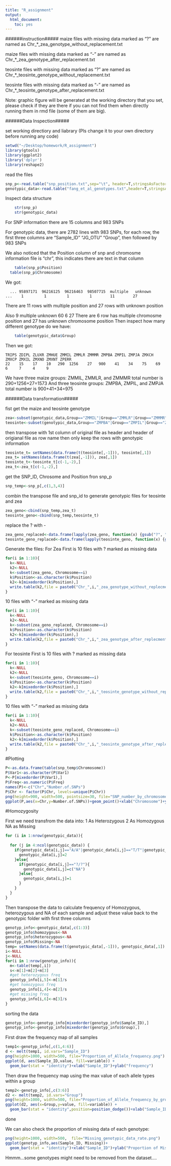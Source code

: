 ```yaml
---
title: "R_assignment"
output: 
  html_document: 
    toc: yes
---
```

######instruction#####
maize files with missing data marked as "?" are named as Chr_*_zea_genotype_without_replacement.txt

maize files with missing data marked as "-" are named as Chr_*_zea_genotype_after_replacement.txt

teosinte files with missing data marked as "?" are named as Chr_*_teosinte_genotype_without_replacement.txt

teosinte files with missing data marked as "-" are named as Chr_*_teosinte_genotype_after_replacement.txt

Note: graphic figure will be generated at the working directory that you set, please check if they are there if you can not find them when directly running them in rmd file (some of them are big).

######Data Inspection#####

set working directiory and liabrary (Pls change it to your own directory before running any code)
```r
setwd("~/Desktop/homework/R_assignment")
library(gtools)
library(ggplot2)
library('dplyr')
library(reshape2)
```
read the files
```r
snp_p<-read.table("snp_position.txt",sep="\t", header=T,stringsAsFactors = F)
genotypic_data<-read.table("fang_et_al_genotypes.txt",header=T,stringsAsFactors = F)
```

Inspect data structure
```r
	str(snp_p)
	str(genotypic_data)
```
For SNP information there are 15 columns and 983 SNPs

For genotypic data, there are 2782 lines with 983 SNPs, for each row, the first three columns are "Sample_ID" "JG_OTU" "Group", then followed by 983 SNPs

We also noticed that the Position column of snp and chromosme information file is "chr", this indicates there are text in that column
```r
	table(snp_p$Position)
  table(snp_p$Chromosome)
```
We got:

	  ... 95897171  96216125  96216463  98507715  multiple   unknown 
    ...    1         1         1         1        11        27
There are 11 rows with multiple position and 27 rows with unknown position

Also
         9    multiple    unknown 
          60        6       27 
There are 6 row has multiple chromosme position and 27 has unknown chromosome position
Then inspect how many different genotype do we have:
```r
	table(genotypic_data$Group)
```	
Then we got:

	TRIPS ZDIPL ZLUXR ZMHUE ZMMIL ZMMLR ZMMMR ZMPBA ZMPIL ZMPJA ZMXCH ZMXCP ZMXIL ZMXNO ZMXNT ZPERR 
   	22    15    17    10   290  1256    27   900    41    34    75    69     6     7     4     9 

We have three maize groups: ZMMIL, ZMMLR, and ZMMMR total number is 290+1256+27=1573
And three teosinte groups: ZMPBA, ZMPIL, and ZMPJA total number is 900+41+34=975

######Data transformation#####

fist get the maize and teosinte genotype
```r
zea<-subset(genotypic_data,Group=="ZMMIL"|Group=="ZMMLR"|Group=="ZMMMR")
teosinte<-subset(genotypic_data,Group=="ZMPBA"|Group=="ZMPIL"|Group=="ZMPJA")
```

then transpose with 1st column of original file as header and header of origianal file as row name
then only keep the rows with genotypic information
```r
teosinte_t= setNames(data.frame(t(teosinte[,-1])), teosinte[,1])
zea_t= setNames(data.frame(t(zea[,-1])), zea[,1])
teosinte_t<-teosinte_t[c(-1,-2),]
zea_t<-zea_t[c(-1,-2),]
```
get the SNP_ID, Chrosome and Position fron snp_p
```r
snp_temp<-snp_p[,c(1,3,4)]
```

combin the transpose file and snp_id to generate genotypic files for teosinte and zea
```r
zea_geno<-cbind(snp_temp,zea_t)
teosinte_geno<-cbind(snp_temp,teosinte_t)
```
replace the ? with -
```r
zea_geno_replaced<-data.frame(lapply(zea_geno, function(x) {gsub("?", "-", x,fixed=T)}))
teosinte_geno_replaced<-data.frame(lapply(teosinte_geno, function(x) {gsub("?", "-", x,fixed=T)}))
```

Generate the files:
For Zea
First is 10 files with ? marked as missing data
```r
for(i in 1:10){
  k<-NULL
  k2<-NULL
  k<-subset(zea_geno, Chromosome==i)
  k$Position<-as.character(k$Position)
  k2<-k[mixedorder(k$Position),]
  write.table(k2,file = paste0("Chr_",i,"_zea_genotype_without_replecment.txt"),sep = "\t",row.names = F,quote = F)
}
```
10 files with "-" marked as missing data
```r
for(i in 1:10){
  k<-NULL
  k2<-NULL
  k<-subset(zea_geno_replaced, Chromosome==i)
  k$Position<-as.character(k$Position)
  k2<-k[mixedorder(k$Position),]
  write.table(k2,file = paste0("Chr_",i,"_zea_genotype_after_replecment.txt"),sep = "\t",row.names = F,quote = F)
}
```
For teosinte
First is 10 files with ? marked as missing data
```r
for(i in 1:10){
  k<-NULL
  k2<-NULL
  k<-subset(teosinte_geno, Chromosome==i)
  k$Position<-as.character(k$Position)
  k2<-k[mixedorder(k$Position),]
  write.table(k2,file = paste0("Chr_",i,"_teosinte_genotype_without_replecment.txt"),sep = "\t",row.names = F,quote = F)
}
```
10 files with "-" marked as missing data
```r
for(i in 1:10){
  k<-NULL
  k2<-NULL
  k<-subset(teosinte_geno_replaced, Chromosome==i)
  k$Position<-as.character(k$Position)
  k2<-k[mixedorder(k$Position),]
  write.table(k2,file = paste0("Chr_",i,"_teosinte_genotype_after_replecment.txt"),sep = "\t",row.names = F,quote = F)
}
```

#Plotting
```r
P<-as.data.frame(table(snp_temp$Chromosome))
P$Var1<-as.character(P$Var1)
P<-P[mixedorder(P$Var1),]
P$Freq<-as.numeric(P$Freq)
names(P)<-c("Chr","Number.of.SNPs")
P$Chr <- factor(P$Chr, levels=unique(P$Chr))
png(height=900, width=500, pointsize=30, file="SNP_number_by_chromosome.png")
ggplot(P,aes(x=Chr,y=Number.of.SNPs))+geom_point()+xlab("Chromosome")+ylab("Number of SNPs")

```
#Homozygosity

First we need transfrom the data into: 1 As Heterozygous 2 As Homozygous NA as Missing
```r
for (i in 1:nrow(genotypic_data)){
  
  for (j in 4:ncol(genotypic_data)) {
    if(genotypic_data[i,j]=="A/A"|genotypic_data[i,j]=="T/T"|genotypic_data[i,j]=="G/G"|genotypic_data[i,j]=="C/C"){
      genotypic_data[i,j]=2 
    }else{
      if(genotypic_data[i,j]=="?/?"){
        genotypic_data[i,j]=c("NA")
      }else{
        genotypic_data[i,j]=1
      }
    }
  }
}

```

Then transpose the data to calculate frequency of Homozygous, heterozygous and NA of each sample and adjust these value back to the genotypic folder with first three columns

```r
genotyp_info<-genotypic_data[,c(1:3)]
genotyp_info$homozygous<-NA
genotyp_info$heterozygous<-NA
genotyp_info$Missing<-NA
temp= setNames(data.frame(t(genotypic_data[,-1])), genotypic_data[,1])
i<-NULL
j<-NULL
for(i in 1:nrow(genotyp_info)){
  m<-table(temp[,i])
  s<-m[1]+m[2]+m[3]
  #get heterozygous freq
  genotyp_info[i,5]<-m[1]/s
  #get homozygous freq
  genotyp_info[i,4]<-m[2]/s
  #get missing freq
  genotyp_info[i,6]<-m[3]/s
}
```
sorting the data

```r
genotyp_info<-genotyp_info[mixedorder(genotyp_info$Sample_ID),]
genotyp_info<-genotyp_info[mixedorder(genotyp_info$Group),]
```

First draw the frequency map of all samples
```r
temp1<-genotyp_info[,c(1,4:6)]
d <- melt(temp1, id.vars="Sample_ID")
png(height=1000, width=500, file="Proportion_of_Allele_frequency.png")
ggplot(d, aes(Sample_ID,value, fill=variable)) + 
  geom_bar(stat = "identity")+xlab("Sample_ID")+ylab("frequency")
```

Then draw the frequency map using the max value of each allele types within a group

```r
temp2<-genotyp_info[,c(3:6)]
d2 <- melt(temp2, id.vars="Group")
png(height=1000, width=500, file="Proportion_of_Allele_frequency_by_group.png")
ggplot(d2, aes(x=Group,y=value, fill=variable)) + 
  geom_bar(stat = "identity",position=position_dodge())+xlab("Sample_ID")+ylab("MAx Frequency")

```
done

We can also check the proportion of missing data of each genotype:
```r
png(height=1000, width=500,  file="Missing_genotypic_data_rate.png")
ggplot(genotyp_info,aes(Sample_ID, Missing))+
  geom_bar(stat = "identity")+xlab("Sample_ID")+ylab("Proportion of Missing Data")
```

Hmmm...some genotypes might need to be removed from the dataset....